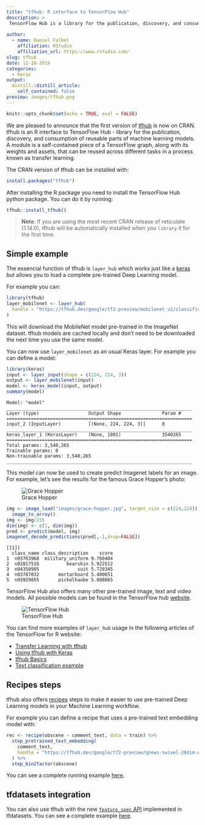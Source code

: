 ```yaml
---
title: "tfhub: R interface to TensorFlow Hub"
description: > 
 TensorFlow Hub is a library for the publication, discovery, and consumption of reusable parts of machine learning models. A module is a self-contained piece of a TensorFlow graph, along with its weights and assets, that can be reused across different tasks in a process known as transfer learning. 
 
author:
  - name: Daniel Falbel
    affiliation: RStudio
    affiliation_url: https://www.rstudio.com/
slug: tfhub
date: 12-18-2019
categories:
  - Keras
output:
  distill::distill_article:
    self_contained: false
preview: images/tfhub.png
---
```



```r
knitr::opts_chunk$set(echo = TRUE, eval = FALSE)
```

We are pleased to announce that the first version of [tfhub](https://github.com/rstudio/tfhub) is now on CRAN. tfhub is an R interface to TensorFlow Hub -  library for the publication, discovery, and consumption of reusable parts of machine learning models. A module is a self-contained piece of a TensorFlow graph, along with its weights and assets, that can be reused across different tasks in a process known as transfer learning. 

The CRAN version of tfhub can be installed with:

```r
install.packages("tfhub")
```

After installing the R package you need to install the TensorFlow Hub python package. You can do it by running:

```r
tfhub::install_tfhub()
```

> **Note**: If you are using the most recent CRAN release of reticulate (1.14.0), tfhub will be automatically installed when you `library` it for the first time.

## Simple example

The essencial function of tfhub is `layer_hub` which works just like a [keras](https://github.com/rstudio/keras) but allows you to load a complete pre-trained Deep Learning model.

For example you can:

```r
library(tfhub)
layer_mobilenet <- layer_hub(
  handle = "https://tfhub.dev/google/tf2-preview/mobilenet_v2/classification/4"
)
```

This will download the MobileNet model pre-trained in the ImageNet dataset. tfhub models are cached locally and don't need to be downloaded the next time you use the same model.

You can now use `layer_mobilenet` as an usual Keras layer. For example you can define a model:

```r
library(keras)
input <- layer_input(shape = c(224, 224, 3))
output <- layer_mobilenet(input)
model <- keras_model(input, output)
summary(model)
```

```
Model: "model"
____________________________________________________________________
Layer (type)                  Output Shape               Param #    
====================================================================
input_2 (InputLayer)          [(None, 224, 224, 3)]      0          
____________________________________________________________________
keras_layer_1 (KerasLayer)    (None, 1001)               3540265    
====================================================================
Total params: 3,540,265
Trainable params: 0
Non-trainable params: 3,540,265
____________________________________________________________________
```

This model can now be used to create predict Imagenet labels for an image. For example, let's see the results for the famous Grace Hopper's photo:

![Grace Hopper](images/grace-hopper.jpg)

```r
img <- image_load("images/grace-hopper.jpg", target_size = c(224,224)) %>% 
  image_to_array()
img <- img/255
dim(img) <- c(1, dim(img))
pred <- predict(model, img)
imagenet_decode_predictions(pred[,-1,drop=FALSE])
```

```
[[1]]
  class_name class_description    score
1  n03763968  military_uniform 9.760404
2  n02817516          bearskin 5.922512
3  n04350905              suit 5.729345
4  n03787032       mortarboard 5.400651
5  n03929855       pickelhaube 5.008665
```

TensorFlow Hub also offers many other pre-trained image, text and video models.
All possible models can be found in the TensorFlow hub [website](https://tfhub.dev).

![TensorFlow Hub](images/tfhub.png)

You can find more examples of `layer_hub` usage in the following articles of the TensorFlow for R website:

- [Transfer Learning with tfhub](https://tensorflow.rstudio.com/tutorials/beginners/basic-ml/tutorial_basic_text_classification_with_tfhub/)
- [Using tfhub with Keras](https://tensorflow.rstudio.com/guide/tfhub/hub-with-keras/)
- [tfhub Basics](https://tensorflow.rstudio.com/guide/tfhub/intro/)
- [Text classification example](https://tensorflow.rstudio.com/guide/tfhub/examples/text_classification/)

## Recipes steps

tfhub also offers [recipes](https://github.com/tidymodels/recipes) steps to make
it easier to use pre-trained Deep Learning models in your Machine Learning workflow.

For example you can define a recipe that uses a pre-trained text embedding model with:

```r
rec <- recipe(obscene ~ comment_text, data = train) %>%
  step_pretrained_text_embedding(
    comment_text,
    handle = "https://tfhub.dev/google/tf2-preview/gnews-swivel-20dim-with-oov/1"
  ) %>%
  step_bin2factor(obscene)
```

You can see a complete running example [here](https://tensorflow.rstudio.com/guide/tfhub/examples/recipes/).

## tfdatasets integration

You can also use tfhub with the new [`feature_spec` API](https://tensorflow.rstudio.com/guide/tfdatasets/feature_spec/) implemented in tfdatasets. You can see a complete example [here](https://tensorflow.rstudio.com/guide/tfhub/examples/feature_column/).


